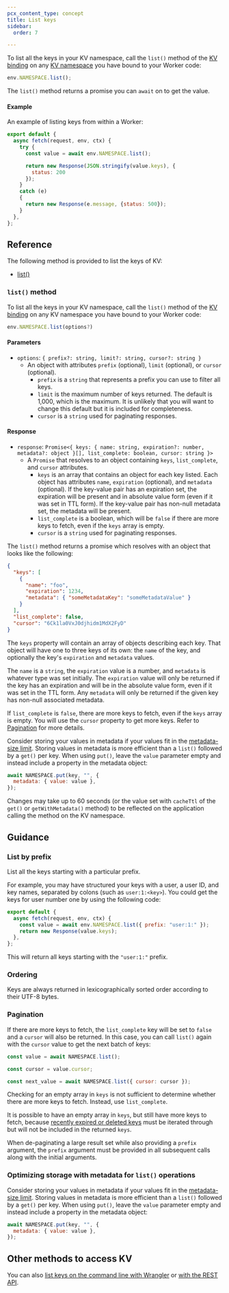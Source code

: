 ```yaml
---
pcx_content_type: concept
title: List keys
sidebar:
  order: 7

---
```


To list all the keys in your KV namespace, call the `list()` method of the [KV binding](/kv/concepts/kv-bindings/) on any [KV namespace](/kv/concepts/kv-namespaces/) you have bound to your Worker code:


```js
env.NAMESPACE.list();
```

The `list()` method returns a promise you can `await` on to get the value.

#### Example

An example of listing keys from within a Worker:

```js
export default {
  async fetch(request, env, ctx) {
    try {
      const value = await env.NAMESPACE.list();

      return new Response(JSON.stringify(value.keys), {
        status: 200
      });
    }
    catch (e)
    {
      return new Response(e.message, {status: 500});
    }
  },
};
```

## Reference

The following method is provided to list the keys of KV:
- [list()](#list-method)

### `list()` method

To list all the keys in your KV namespace, call the `list()` method of the [KV binding](/kv/concepts/kv-bindings/) on any KV namespace you have bound to your Worker code:

```ts
env.NAMESPACE.list(options?)
```
#### Parameters
* `options`: `{
  prefix?: string,
  limit?: string,
  cursor?: string
}`
  * An object with attributes `prefix` (optional), `limit` (optional), or `cursor` (optional).
    * `prefix` is a `string` that represents a prefix you can use to filter all keys.
    * `limit` is the maximum number of keys returned. The default is 1,000, which is the maximum. It is unlikely that you will want to change this default but it is included for completeness.
    * `cursor` is a `string` used for paginating responses.

#### Response
* `response`: `Promise<{
  keys: {
    name: string,
    expiration?: number,
    metadata?: object
  }[],
  list_complete: boolean,
  cursor: string
}>`
  * A `Promise` that resolves to an object containing `keys`, `list_complete`, and `cursor` attributes.
    * `keys` is an array that contains an object for each key listed. Each object has attributes `name`, `expiration` (optional), and `metadata` (optional). If the key-value pair has an expiration set, the expiration will be present and in absolute value form (even if it was set in TTL form). If the key-value pair has non-null metadata set, the metadata will be present.
    * `list_complete` is a boolean, which will be `false` if there are more keys to fetch, even if the `keys` array is empty.
    * `cursor` is a `string` used for paginating responses.

The `list()` method returns a promise which resolves with an object that looks like the following:

```json
{
  "keys": [
    {
      "name": "foo",
      "expiration": 1234,
      "metadata": { "someMetadataKey": "someMetadataValue" }
    }
  ],
  "list_complete": false,
  "cursor": "6Ck1la0VxJ0djhidm1MdX2FyD"
}
```

The `keys` property will contain an array of objects describing each key. That object will have one to three keys of its own: the `name` of the key, and optionally the key's `expiration` and `metadata` values.

The `name` is a `string`, the `expiration` value is a number, and `metadata` is whatever type was set initially. The `expiration` value will only be returned if the key has an expiration and will be in the absolute value form, even if it was set in the TTL form. Any `metadata` will only be returned if the given key has non-null associated metadata.

If `list_complete` is `false`, there are more keys to fetch, even if the `keys` array is empty. You will use the `cursor` property to get more keys. Refer to [Pagination](#pagination) for more details.

Consider storing your values in metadata if your values fit in the [metadata-size limit](/kv/platform/limits/). Storing values in metadata is more efficient than a `list()` followed by a `get()` per key. When using `put()`, leave the `value` parameter empty and instead include a property in the metadata object:

```js
await NAMESPACE.put(key, "", {
  metadata: { value: value },
});
```

Changes may take up to 60 seconds (or the value set with `cacheTtl` of the `get()` or `getWithMetadata()` method) to be reflected on the application calling the method on the KV namespace.

## Guidance

### List by prefix

List all the keys starting with a particular prefix.

For example, you may have structured your keys with a user, a user ID, and key names, separated by colons (such as `user:1:<key>`). You could get the keys for user number one by using the following code:

```js
export default {
  async fetch(request, env, ctx) {
    const value = await env.NAMESPACE.list({ prefix: "user:1:" });
    return new Response(value.keys);
  },
};
```

This will return all keys starting with the `"user:1:"` prefix.

### Ordering

Keys are always returned in lexicographically sorted order according to their UTF-8 bytes.

### Pagination

If there are more keys to fetch, the `list_complete` key will be set to `false` and a `cursor` will also be returned. In this case, you can call `list()` again with the `cursor` value to get the next batch of keys:

```js
const value = await NAMESPACE.list();

const cursor = value.cursor;

const next_value = await NAMESPACE.list({ cursor: cursor });
```

Checking for an empty array in `keys` is not sufficient to determine whether there are more keys to fetch. Instead, use `list_complete`.

It is possible to have an empty array in `keys`, but still have more keys to fetch, because [recently expired or deleted keys](https://en.wikipedia.org/wiki/Tombstone_%28data_store%29) must be iterated through but will not be included in the returned `keys`.

When de-paginating a large result set while also providing a `prefix` argument, the `prefix` argument must be provided in all subsequent calls along with the initial arguments.

### Optimizing storage with metadata for `list()` operations

Consider storing your values in metadata if your values fit in the [metadata-size limit](/kv/platform/limits/). Storing values in metadata is more efficient than a `list()` followed by a `get()` per key. When using `put()`, leave the `value` parameter empty and instead include a property in the metadata object:

```js
await NAMESPACE.put(key, "", {
  metadata: { value: value },
});
```

## Other methods to access KV
You can also [list keys on the command line with Wrangler](/kv/reference/kv-commands/#list) or [with the REST API](/api/resources/kv/subresources/namespaces/subresources/keys/methods/list/).